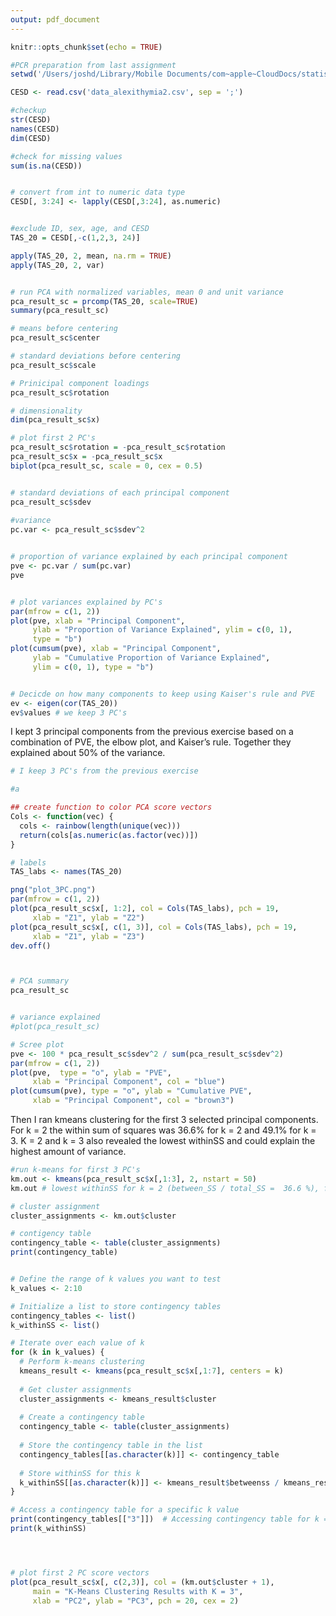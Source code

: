 ```yaml
---
output: pdf_document
---
```


```r
knitr::opts_chunk$set(echo = TRUE)
```

```r
#PCR preparation from last assignment
setwd('/Users/joshd/Library/Mobile Documents/com~apple~CloudDocs/statistics_DS/statistical_learning/assignments/07')

CESD <- read.csv('data_alexithymia2.csv', sep = ';')

#checkup
str(CESD)
names(CESD)
dim(CESD)

#check for missing values
sum(is.na(CESD))


# convert from int to numeric data type
CESD[, 3:24] <- lapply(CESD[,3:24], as.numeric)


#exclude ID, sex, age, and CESD
TAS_20 = CESD[,-c(1,2,3, 24)]

apply(TAS_20, 2, mean, na.rm = TRUE)
apply(TAS_20, 2, var)


# run PCA with normalized variables, mean 0 and unit variance
pca_result_sc = prcomp(TAS_20, scale=TRUE)
summary(pca_result_sc)

# means before centering
pca_result_sc$center

# standard deviations before centering
pca_result_sc$scale

# Prinicipal component loadings
pca_result_sc$rotation

# dimensionality
dim(pca_result_sc$x)

# plot first 2 PC's
pca_result_sc$rotation = -pca_result_sc$rotation
pca_result_sc$x = -pca_result_sc$x
biplot(pca_result_sc, scale = 0, cex = 0.5)


# standard deviations of each principal component
pca_result_sc$sdev
 
#variance
pc.var <- pca_result_sc$sdev^2


# proportion of variance explained by each principal component
pve <- pc.var / sum(pc.var)
pve


# plot variances explained by PC's
par(mfrow = c(1, 2))
plot(pve, xlab = "Principal Component",
     ylab = "Proportion of Variance Explained", ylim = c(0, 1),
     type = "b")
plot(cumsum(pve), xlab = "Principal Component",
     ylab = "Cumulative Proportion of Variance Explained",
     ylim = c(0, 1), type = "b")


# Decicde on how many components to keep using Kaiser's rule and PVE
ev <- eigen(cor(TAS_20))
ev$values # we keep 3 PC's


```

I kept 3 principal components from the previous exercise based on a combination of PVE, the elbow plot, and Kaiser's rule. Together they explained about 50% of the variance.

```r
# I keep 3 PC's from the previous exercise

#a

## create function to color PCA score vectors
Cols <- function(vec) {
  cols <- rainbow(length(unique(vec)))
  return(cols[as.numeric(as.factor(vec))])
}

# labels
TAS_labs <- names(TAS_20)

png("plot_3PC.png")
par(mfrow = c(1, 2))
plot(pca_result_sc$x[, 1:2], col = Cols(TAS_labs), pch = 19,
     xlab = "Z1", ylab = "Z2")
plot(pca_result_sc$x[, c(1, 3)], col = Cols(TAS_labs), pch = 19,
     xlab = "Z1", ylab = "Z3")
dev.off()



# PCA summary
pca_result_sc


# variance explained
#plot(pca_result_sc)

# Scree plot
pve <- 100 * pca_result_sc$sdev^2 / sum(pca_result_sc$sdev^2)
par(mfrow = c(1, 2))
plot(pve,  type = "o", ylab = "PVE",
     xlab = "Principal Component", col = "blue")
plot(cumsum(pve), type = "o", ylab = "Cumulative PVE",
     xlab = "Principal Component", col = "brown3")
```

Then I ran kmeans clustering for the first 3 selected principal components. For k = 2 the within sum of squares was 36.6% for k = 2 and 49.1% for k = 3. K = 2 and k = 3 also revealed the lowest withinSS and could explain the highest amount of variance.

```r
#run k-means for first 3 PC's
km.out <- kmeans(pca_result_sc$x[,1:3], 2, nstart = 50)
km.out # lowest withinSS for k = 2 (between_SS / total_SS =  36.6 %), for k = 3 (between_SS / total_SS =  49.1 %)

# cluster assignment
cluster_assignments <- km.out$cluster 

# contigency table
contingency_table <- table(cluster_assignments)
print(contingency_table)


# Define the range of k values you want to test
k_values <- 2:10

# Initialize a list to store contingency tables
contingency_tables <- list()
k_withinSS <- list()

# Iterate over each value of k
for (k in k_values) {
  # Perform k-means clustering
  kmeans_result <- kmeans(pca_result_sc$x[,1:7], centers = k)
  
  # Get cluster assignments
  cluster_assignments <- kmeans_result$cluster
  
  # Create a contingency table
  contingency_table <- table(cluster_assignments)
  
  # Store the contingency table in the list
  contingency_tables[[as.character(k)]] <- contingency_table
  
  # Store withinSS for this k
  k_withinSS[[as.character(k)]] <- kmeans_result$betweenss / kmeans_result$tot.withinss
}

# Access a contingency table for a specific k value
print(contingency_tables[["3"]])  # Accessing contingency table for k = 2
print(k_withinSS)




# plot first 2 PC score vectors
plot(pca_result_sc$x[, c(2,3)], col = (km.out$cluster + 1),
     main = "K-Means Clustering Results with K = 3",
     xlab = "PC2", ylab = "PC3", pch = 20, cex = 2)

```

